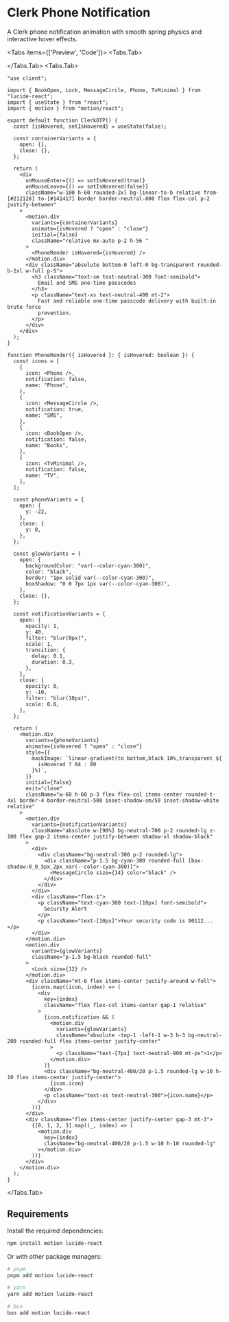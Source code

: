 # Clerk Phone Notification

A Clerk phone notification animation with smooth spring physics and interactive hover effects.



<Tabs items={['Preview', 'Code']}>
  <Tabs.Tab>
    <div className="w-full h-full p-10 flex items-center justify-center">
      <ClerkOTP />
    </div>
  </Tabs.Tab>
  <Tabs.Tab>
```tsx
"use client";

import { BookOpen, Lock, MessageCircle, Phone, TvMinimal } from "lucide-react";
import { useState } from "react";
import { motion } from "motion/react";

export default function ClerkOTP() {
  const [isHovered, setIsHovered] = useState(false);

  const containerVariants = {
    open: {},
    close: {},
  };

  return (
    <div
      onMouseEnter={() => setIsHovered(true)}
      onMouseLeave={() => setIsHovered(false)}
      className="w-100 h-60 rounded-2xl bg-linear-to-b relative from-[#212126] to-[#141417] border border-neutral-800 flex flex-col p-2 justify-between"
    >
      <motion.div
        variants={containerVariants}
        animate={isHovered ? "open" : "close"}
        initial={false}
        className="relative mx-auto p-2 h-56 "
      >
        <PhoneRender isHovered={isHovered} />
      </motion.div>
      <div className="absolute bottom-0 left-0 bg-transparent rounded-b-2xl w-full p-5">
        <h3 className="text-sm text-neutral-300 font-semibold">
          Email and SMS one-time passcodes
        </h3>
        <p className="text-xs text-neutral-400 mt-2">
          Fast and reliable one-time passcode delivery with built-in brute force
          prevention.
        </p>
      </div>
    </div>
  );
}

function PhoneRender({ isHovered }: { isHovered: boolean }) {
  const icons = [
    {
      icon: <Phone />,
      notification: false,
      name: "Phone",
    },
    {
      icon: <MessageCircle />,
      notification: true,
      name: "SMS",
    },
    {
      icon: <BookOpen />,
      notification: false,
      name: "Books",
    },
    {
      icon: <TvMinimal />,
      notification: false,
      name: "TV",
    },
  ];

  const phoneVariants = {
    open: {
      y: -22,
    },
    close: {
      y: 0,
    },
  };

  const glowVariants = {
    open: {
      backgroundColor: "var(--color-cyan-300)",
      color: "black",
      border: "1px solid var(--color-cyan-300)",
      boxShadow: "0 0 7px 1px var(--color-cyan-300)",
    },
    close: {},
  };

  const notificationVariants = {
    open: {
      opacity: 1,
      y: 40,
      filter: "blur(0px)",
      scale: 1,
      transition: {
        delay: 0.1,
        duration: 0.3,
      },
    },
    close: {
      opacity: 0,
      y: -10,
      filter: "blur(10px)",
      scale: 0.8,
    },
  };

  return (
    <motion.div
      variants={phoneVariants}
      animate={isHovered ? "open" : "close"}
      style={{
        maskImage: `linear-gradient(to bottom,black 10%,transparent ${
          isHovered ? 84 : 80
        }%)`,
      }}
      initial={false}
      exit="close"
      className="w-60 h-60 p-3 flex flex-col items-center rounded-t-4xl border-4 border-neutral-500 inset-shadow-sm/50 inset-shadow-white relative"
    >
      <motion.div
        variants={notificationVariants}
        className="absolute w-[90%] bg-neutral-700 p-2 rounded-lg z-100 flex gap-2 items-center justify-between shadow-xl shadow-black"
      >
        <div>
          <div className="bg-neutral-300 p-2 rounded-lg">
            <div className="p-1.5 bg-cyan-300 rounded-full [box-shadow:0_0_5px_2px_var(--color-cyan-300)]">
              <MessageCircle size={14} color="black" />
            </div>
          </div>
        </div>
        <div className="flex-1">
          <p className="text-cyan-300 text-[10px] font-semibold">
            Security Alert
          </p>
          <p className="text-[10px]">Your security code is 90112...</p>
        </div>
      </motion.div>
      <motion.div
        variants={glowVariants}
        className="p-1.5 bg-black rounded-full"
      >
        <Lock size={12} />
      </motion.div>
      <div className="mt-6 flex items-center justify-around w-full">
        {icons.map((icon, index) => (
          <div
            key={index}
            className="flex flex-col items-center gap-1 relative"
          >
            {icon.notification && (
              <motion.div
                variants={glowVariants}
                className="absolute -top-1 -left-1 w-3 h-3 bg-neutral-200 rounded-full flex items-center justify-center"
              >
                <p className="text-[7px] text-neutral-900 mt-px">1</p>
              </motion.div>
            )}
            <div className="bg-neutral-400/20 p-1.5 rounded-lg w-10 h-10 flex items-center justify-center">
              {icon.icon}
            </div>
            <p className="text-xs text-neutral-300">{icon.name}</p>
          </div>
        ))}
      </div>
      <div className="flex items-center justify-center gap-3 mt-3">
        {[0, 1, 2, 3].map((_, index) => (
          <motion.div
            key={index}
            className="bg-neutral-400/20 p-1.5 w-10 h-10 rounded-lg"
          ></motion.div>
        ))}
      </div>
    </motion.div>
  );
}
```
  </Tabs.Tab>
</Tabs>

## Requirements

Install the required dependencies:

```bash
npm install motion lucide-react
```

Or with other package managers:

```bash
# pnpm
pnpm add motion lucide-react

# yarn
yarn add motion lucide-react

# bun
bun add motion lucide-react
```

